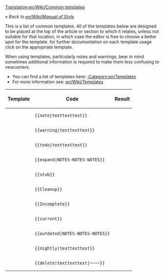 [[Translation:en/Wiki/Common templates]]
{{fr/Traduction|en/Wiki/Common templates|0}}

''« Back to [[en/Wiki/Manual of Style]]''

This is a list of common templates. All of the templates below are designed to be placed at the top of the article or section to which it relates, unless not suitable for that location, in which case the editor is free to choose a better spot for the template. for further documentation on each template usage click on the appropriate template.

When using templates, particularly notes and warnings, bear in mind sometimes additional information is required to make them less confusing to newcomers.

*You can find a list of templates here: [[:Category:en/Templates]]
*For more information see: [[en/Wiki/Templates]]


{|
!Template!!Code!!Result
|-
|{{en/S|en/Note}}||<pre>{{note|texttexttext}}</pre>||{{en/Note|texttexttext}}
|-
|{{en/S|en/Warning}}||<pre>{{warning|texttexttext}}</pre>||{{en/Warning|texttexttext}}
|-
|{{en/S|en/Todo}}||<pre>{{todo|texttexttext}}</pre>||{{en/Todo|texttexttext| }}
|-
|{{en/S|en/Expand}}||<pre>{{expand|NOTES-NOTES-NOTES}}</pre>||{{en/Expand|NOTES-NOTES-NOTES|}}
|-
|{{en/S|en/Stub}}||<pre>{{stub}}</pre>||{{en/Stub| }}
|-
|{{en/S|en/Cleanup}}||<pre>{{Cleanup}}</pre>||{{en/Cleanup| }}
|-
|{{en/S|en/Incomplete}} ||<pre>{{Incomplete}}</pre>||{{en/Incomplete| }}
|-
|{{en/S|en/Current}}||<pre>{{current}}</pre>||{{en/Current| }}
|-
|{{en/S|en/Outdated}}||<pre>{{outdated|NOTES-NOTES-NOTES}}</pre>||{{en/Outdated|NOTES-NOTES-NOTES|}}
|-
|{{en/S|en/Wiki/Nightly}}||<pre>{{nightly|texttexttext}}</pre>||{{en/Wiki/Nightly|texttexttext}}
|-
|{{en/S|en/Delete}}||<pre>{{delete|texttexttext|~~~~}}</pre>||{{en/Delete|texttexttext|Zojj 11:21, 6 June 2007 (CEST)| }}
|}


